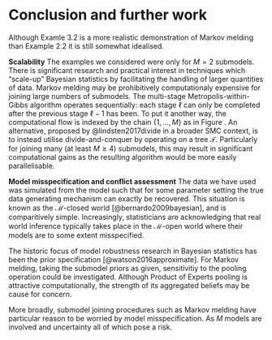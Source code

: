 # Conclusion and further work \label{chapter:conc}

Although Examle 3.2 is a more realistic demonstration of Markov melding than Example 2.2 it is still somewhat idealised.

**Scalability**
The examples we considered were only for $M = 2$ submodels.
There is significant research and practical interest in techniques which "scale-up" Bayesian statistics by facilitating the handling of larger quantities of data.
Markov melding may be prohibitively computationaly expensive for joining large numbers of submodels.
The multi-stage Metropolis-within-Gibbs algorithm operates sequentially: each stage $\ell$ can only be completed after the previous stage $\ell - 1$ has been.
To put it another way, the computational flow is indexed by the chain $\{1, \ldots, M\}$ as in Figure \ref{fig:compflow}.
An alternative, proposed by @lindsten2017divide in a broader SMC context, is to instead utilise divide-and-conquer by operating on a tree $\mathcal{T}$.
Particularly for joining many (at least $M \geq 4$) submodels, this may result in significant computational gains as the resulting algorithm would be more easily parallelisable.

**Model misspecification and conflict assessment**
The data we have used was simulated from the model such that for some parameter setting the true data generating mechanism can exactly be recovered.
This situation is known as the $\mathcal{M}$-closed world [@bernardo2009bayesian], and is comparitively simple.
Increasingly, statisticians are acknowledging that real world inference typically takes place in the $\mathcal{M}$-open world where their models are to some extent misspecified.

The historic focus of model robustness research in Bayesian statistics has been the prior specification [@watson2016approximate].
For Markov melding, taking the submodel priors as given, sensitivitiy to the pooling operation could be investigated.
Although Product of Experts pooling is attractive computationally, the strength of its aggregated beliefs may be cause for concern.

More broadly, submodel joining procedures such as Markov melding have particular reason to be worried by model misspecification. As $M$ models are involved and uncertainty  all of which pose a risk.
